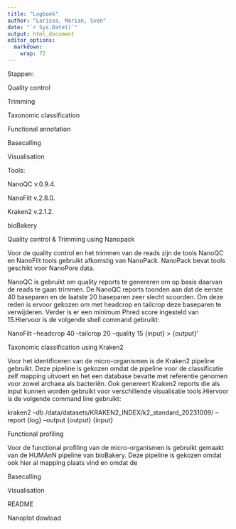 ```yaml
---
title: "Logboek"
author: "Larissa, Marian, Sven"
date: "`r Sys.Date()`"
output: html_document
editor_options: 
  markdown: 
    wrap: 72
---
```


Stappen:

Quality control

Trimming

Taxonomic classification

Functional annotation

Basecalling

Visualisation

Tools:

NanoQC v.0.9.4.

NanoFilt v.2.8.0.

Kraken2 v.2.1.2.

bioBakery

Quality control & Trimming using Nanopack

Voor de quality control en het trimmen van de reads zijn de tools NanoQC en NanoFilt tools gebruikt afkomstig van NanoPack. NanoPack bevat tools geschikt voor NanoPore data.

NanoQC is gebruikt om quality reports te genereren om op basis daarvan de reads te gaan trimmen. De NanoQC reports toonden aan dat de eerste 40 baseparen en de laatste 20 baseparen zeer slecht scoorden. Om deze reden is ervoor gekozen om met headcrop en tailcrop deze baseparen te verwijderen. Verder is er een minimum Phred score ingesteld van 15.Hiervoor is de volgende shell command gebruikt:

NanoFilt --headcrop 40 --tailcrop 20 --quality 15 {input} > {output}'

Taxonomic classification using Kraken2

Voor het identificeren van de micro-organismen is de Kraken2 pipeline gebruikt. Deze pipeline is gekozen omdat de pipeline voor de classificatie zelf mapping uitvoert en het een database bevatte met referentie genomen voor zowel archaea als bacteriën. Ook genereert Kraken2 reports die als input kunnen worden gebruikt voor verschillende visualisatie tools.Hiervoor is de volgende command line gebruikt:

kraken2 --db /data/datasets/KRAKEN2_INDEX/k2_standard_20231009/ --report {log} --output {output} {input}

Functional profiling

Voor de functional profiling van de micro-organismen is gebruikt gemaakt van de HUMAnN pipeline van bioBakery. Deze pipeline is gekozen omdat ook hier al mapping plaats vind en omdat de

Basecalling

Visualisation

README

Nanoplot dowload